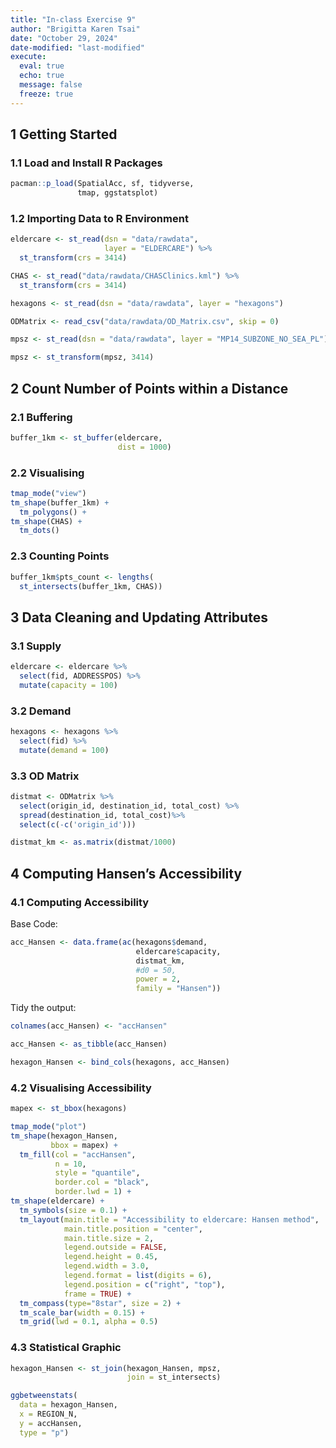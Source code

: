 ```yaml
---
title: "In-class Exercise 9"
author: "Brigitta Karen Tsai"
date: "October 29, 2024"
date-modified: "last-modified"
execute: 
  eval: true
  echo: true
  message: false
  freeze: true
---
```


## 1 Getting Started

### 1.1 Load and Install R Packages

```r
pacman::p_load(SpatialAcc, sf, tidyverse, 
               tmap, ggstatsplot)
```

### 1.2 Importing Data to R Environment

```r
eldercare <- st_read(dsn = "data/rawdata",
                     layer = "ELDERCARE") %>%
  st_transform(crs = 3414)
```

```r
CHAS <- st_read("data/rawdata/CHASClinics.kml") %>%
  st_transform(crs = 3414)
```

```r
hexagons <- st_read(dsn = "data/rawdata", layer = "hexagons") 
```

```r
ODMatrix <- read_csv("data/rawdata/OD_Matrix.csv", skip = 0)
```

```r
mpsz <- st_read(dsn = "data/rawdata", layer = "MP14_SUBZONE_NO_SEA_PL")
```

```r
mpsz <- st_transform(mpsz, 3414)
```

##  2 Count Number of Points within a Distance

### 2.1 Buffering

```r
buffer_1km <- st_buffer(eldercare, 
                        dist = 1000)
```

### 2.2 Visualising

```r
tmap_mode("view")
tm_shape(buffer_1km) +
  tm_polygons() +
tm_shape(CHAS) +
  tm_dots()
```

### 2.3 Counting Points

```r
buffer_1km$pts_count <- lengths(
  st_intersects(buffer_1km, CHAS))
```

## 3 Data Cleaning and Updating Attributes

### 3.1 Supply

```r
eldercare <- eldercare %>%
  select(fid, ADDRESSPOS) %>%
  mutate(capacity = 100)
```

### 3.2 Demand

```r
hexagons <- hexagons %>%
  select(fid) %>%
  mutate(demand = 100)
```

### 3.3 OD Matrix

```r
distmat <- ODMatrix %>%
  select(origin_id, destination_id, total_cost) %>%
  spread(destination_id, total_cost)%>%
  select(c(-c('origin_id')))
```

```r
distmat_km <- as.matrix(distmat/1000)
```

## 4 Computing Hansen's Accessibility

### 4.1 Computing Accessibility

Base Code:

```r
acc_Hansen <- data.frame(ac(hexagons$demand,
                            eldercare$capacity,
                            distmat_km, 
                            #d0 = 50,
                            power = 2, 
                            family = "Hansen"))
```

Tidy the output:

```r
colnames(acc_Hansen) <- "accHansen"

acc_Hansen <- as_tibble(acc_Hansen)

hexagon_Hansen <- bind_cols(hexagons, acc_Hansen)
```

### 4.2 Visualising Accessibility

```r
mapex <- st_bbox(hexagons)

tmap_mode("plot")
tm_shape(hexagon_Hansen,
         bbox = mapex) + 
  tm_fill(col = "accHansen",
          n = 10,
          style = "quantile",
          border.col = "black",
          border.lwd = 1) +
tm_shape(eldercare) +
  tm_symbols(size = 0.1) +
  tm_layout(main.title = "Accessibility to eldercare: Hansen method",
            main.title.position = "center",
            main.title.size = 2,
            legend.outside = FALSE,
            legend.height = 0.45, 
            legend.width = 3.0,
            legend.format = list(digits = 6),
            legend.position = c("right", "top"),
            frame = TRUE) +
  tm_compass(type="8star", size = 2) +
  tm_scale_bar(width = 0.15) +
  tm_grid(lwd = 0.1, alpha = 0.5)
```

### 4.3 Statistical Graphic

```r
hexagon_Hansen <- st_join(hexagon_Hansen, mpsz, 
                          join = st_intersects)
```

```r
ggbetweenstats(
  data = hexagon_Hansen,
  x = REGION_N,
  y = accHansen,
  type = "p")
```
